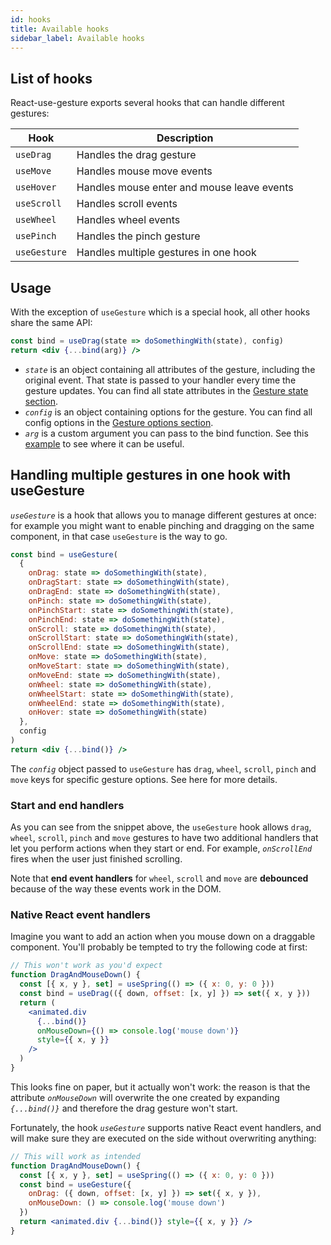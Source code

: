 ```yaml
---
id: hooks
title: Available hooks
sidebar_label: Available hooks
---
```


## List of hooks

React-use-gesture exports several hooks that can handle different gestures:

| Hook         | Description                                |
| ------------ | ------------------------------------------ |
| `useDrag`    | Handles the drag gesture                   |
| `useMove`    | Handles mouse move events                  |
| `useHover`   | Handles mouse enter and mouse leave events |
| `useScroll`  | Handles scroll events                      |
| `useWheel`   | Handles wheel events                       |
| `usePinch`   | Handles the pinch gesture                  |
| `useGesture` | Handles multiple gestures in one hook      |

## Usage

With the exception of `useGesture` which is a special hook, all other hooks share the same API:

```jsx {1-100}
const bind = useDrag(state => doSomethingWith(state), config)
return <div {...bind(arg)} />
```

- _`state`_ is an object containing all attributes of the gesture, including the original event. That state is passed to your handler every time the gesture updates. You can find all state attributes in the [Gesture state section](state.mdx).
- _`config`_ is an object containing options for the gesture. You can find all config options in the [Gesture options section](options.mdx).
- _`arg`_ is a custom argument you can pass to the bind function. See this [example](https://codesandbox.io/s/fh8r8) to see where it can be useful.

## Handling multiple gestures in one hook with useGesture

_`useGesture`_ is a hook that allows you to manage different gestures at once: for example you might want to enable pinching and dragging on the same component, in that case `useGesture` is the way to go.

```jsx {1-100}
const bind = useGesture(
  {
    onDrag: state => doSomethingWith(state),
    onDragStart: state => doSomethingWith(state),
    onDragEnd: state => doSomethingWith(state),
    onPinch: state => doSomethingWith(state),
    onPinchStart: state => doSomethingWith(state),
    onPinchEnd: state => doSomethingWith(state),
    onScroll: state => doSomethingWith(state),
    onScrollStart: state => doSomethingWith(state),
    onScrollEnd: state => doSomethingWith(state),
    onMove: state => doSomethingWith(state),
    onMoveStart: state => doSomethingWith(state),
    onMoveEnd: state => doSomethingWith(state),
    onWheel: state => doSomethingWith(state),
    onWheelStart: state => doSomethingWith(state),
    onWheelEnd: state => doSomethingWith(state),
    onHover: state => doSomethingWith(state)
  },
  config
)
return <div {...bind()} />
```

The _`config`_ object passed to `useGesture` has `drag`, `wheel`, `scroll`, `pinch` and `move` keys for specific gesture options. See here for more details.

### Start and end handlers

As you can see from the snippet above, the `useGesture` hook allows `drag`, `wheel`, `scroll`, `pinch` and `move` gestures to have two additional handlers that let you perform actions when they start or end. For example, _`onScrollEnd`_ fires when the user just finished scrolling.

Note that **end event handlers** for `wheel`, `scroll` and `move` are **debounced** because of the way these events work in the DOM.

### Native React event handlers

Imagine you want to add an action when you mouse down on a draggable component. You'll probably be tempted to try the following code at first:

```jsx {1,4-11}
// This won't work as you'd expect
function DragAndMouseDown() {
  const [{ x, y }, set] = useSpring(() => ({ x: 0, y: 0 }))
  const bind = useDrag(({ down, offset: [x, y] }) => set({ x, y }))
  return (
    <animated.div
      {...bind()}
      onMouseDown={() => console.log('mouse down')}
      style={{ x, y }}
    />
  )
}
```

This looks fine on paper, but it actually won't work: the reason is that the attribute _`onMouseDown`_ will overwrite the one created by expanding _`{...bind()}`_ and therefore the drag gesture won't start.

Fortunately, the hook _`useGesture`_ supports native React event handlers, and will make sure they are executed on the side without overwriting anything:

```jsx {1,4-7}
// This will work as intended
function DragAndMouseDown() {
  const [{ x, y }, set] = useSpring(() => ({ x: 0, y: 0 }))
  const bind = useGesture({
    onDrag: ({ down, offset: [x, y] }) => set({ x, y }),
    onMouseDown: () => console.log('mouse down')
  })
  return <animated.div {...bind()} style={{ x, y }} />
}
```
